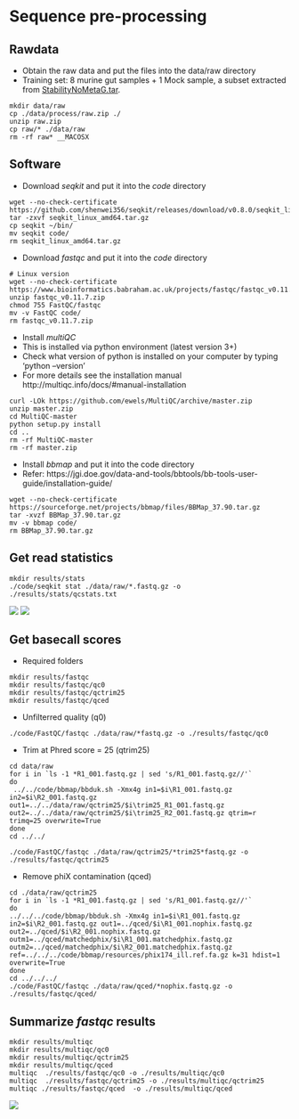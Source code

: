 # Sequence pre-processing

## Rawdata
* Obtain the raw data and put the files into the data/raw directory
* Training set: 8 murine gut samples + 1 Mock sample, a subset extracted from [StabilityNoMetaG.tar](https://www.mothur.org/MiSeqDevelopmentData).  

```{}
mkdir data/raw 
cp ./data/process/raw.zip ./
unzip raw.zip
cp raw/* ./data/raw
rm -rf raw* __MACOSX
```

## Software
* Download *seqkit* and put it into the *code* directory
```{}
wget --no-check-certificate https://github.com/shenwei356/seqkit/releases/download/v0.8.0/seqkit_linux_amd64.tar.gz
tar -zxvf seqkit_linux_amd64.tar.gz
cp seqkit ~/bin/
mv seqkit code/
rm seqkit_linux_amd64.tar.gz
```

* Download *fastqc* and put it into the *code* directory
```{}
# Linux version
wget --no-check-certificate https://www.bioinformatics.babraham.ac.uk/projects/fastqc/fastqc_v0.11.7.zip
unzip fastqc_v0.11.7.zip
chmod 755 FastQC/fastqc
mv -v FastQC code/
rm fastqc_v0.11.7.zip
```

* Install *multiQC*
* This is installed via python environment (latest version 3+)
* Check what version of python is installed on your computer by typing 'python --version'
* For more details see the installation manual http://multiqc.info/docs/#manual-installation
```{}
curl -LOk https://github.com/ewels/MultiQC/archive/master.zip
unzip master.zip
cd MultiQC-master
python setup.py install
cd ..
rm -rf MultiQC-master
rm -rf master.zip
```

* Install *bbmap* and put it into the code directory
* Refer: https://jgi.doe.gov/data-and-tools/bbtools/bb-tools-user-guide/installation-guide/
```{}
wget --no-check-certificate https://sourceforge.net/projects/bbmap/files/BBMap_37.90.tar.gz
tar -xvzf BBMap_37.90.tar.gz
mv -v bbmap code/
rm BBMap_37.90.tar.gz
```

## Get read statistics
```{}
mkdir results/stats
./code/seqkit stat ./data/raw/*.fastq.gz -o ./results/stats/qcstats.txt
```

![](img/nseqs-1.png)
![](img/readlen-1.png)


## Get basecall scores
* Required folders
```{}
mkdir results/fastqc
mkdir results/fastqc/qc0
mkdir results/fastqc/qctrim25
mkdir results/fastqc/qced
```

* Unfilterred quality (q0)
```{}
./code/FastQC/fastqc ./data/raw/*fastq.gz -o ./results/fastqc/qc0
```

* Trim at Phred score = 25 (qtrim25)
```{}
cd data/raw
for i in `ls -1 *R1_001.fastq.gz | sed 's/R1_001.fastq.gz//'`
do
 ../../code/bbmap/bbduk.sh -Xmx4g in1=$i\R1_001.fastq.gz in2=$i\R2_001.fastq.gz out1=../../data/raw/qctrim25/$i\trim25_R1_001.fastq.gz out2=../../data/raw/qctrim25/$i\trim25_R2_001.fastq.gz qtrim=r trimq=25 overwrite=True
done
cd ../../

./code/FastQC/fastqc ./data/raw/qctrim25/*trim25*fastq.gz -o ./results/fastqc/qctrim25
```

* Remove phiX contamination (qced)
```{}
cd ./data/raw/qctrim25
for i in `ls -1 *R1_001.fastq.gz | sed 's/R1_001.fastq.gz//'`
do
../../../code/bbmap/bbduk.sh -Xmx4g in1=$i\R1_001.fastq.gz in2=$i\R2_001.fastq.gz out1=../qced/$i\R1_001.nophix.fastq.gz out2=../qced/$i\R2_001.nophix.fastq.gz outm1=../qced/matchedphix/$i\R1_001.matchedphix.fastq.gz outm2=../qced/matchedphix/$i\R2_001.matchedphix.fastq.gz ref=../../../code/bbmap/resources/phix174_ill.ref.fa.gz k=31 hdist=1 overwrite=True
done
cd ../../../
./code/FastQC/fastqc ./data/raw/qced/*nophix.fastq.gz -o ./results/fastqc/qced/
```

## Summarize *fastqc* results
```{}
mkdir results/multiqc
mkdir results/multiqc/qc0
mkdir results/multiqc/qctrim25
mkdir results/multiqc/qced
multiqc  ./results/fastqc/qc0 -o ./results/multiqc/qc0
multiqc  ./results/fastqc/qctrim25 -o ./results/multiqc/qctrim25
multiqc ./results/fastqc/qced  -o ./results/multiqc/qced
```

![](img/qced.png)
